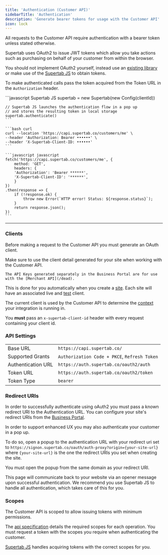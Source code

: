 ```yaml
---
title: 'Authentication (Customer API)'
sidebarTitle: 'Authentication'
description: 'Generate bearer tokens for usage with the Customer API'
icon: lock
---
```



<SdkWarning />


All requests to the Customer API require authentication with a bearer token unless stated otherwise.

Supertab uses OAuth2 to issue JWT tokens which allow you take actions such as purchasing on behalf of your customer
from within the browser.

You should not implement OAuth2 yourself, instead use an [existing library](https://oauth.net/code/) or make use of the
[Supertab JS](/dead) to obtain tokens.

To make authenticated calls pass the token acquired from the Token URL in the `Authorization` header.

<CodeGroup>
    ```javascript Supertab JS
    supertab = new Supertab(new Config(clientId))

    // Supertab JS launches the authentication flow in a pop up
    // and stores the resulting token in local storage
    supertab.authenticate()
    ```

    ```bash curl
    curl --location 'https://capi.supertab.co/customers/me' \
    --header 'Authorization: Bearer ••••••' \
    --header 'X-Supertab-Client-ID: ••••••'
    ```

    ```javascript javascript
    fetch('https://capi.supertab.co/customers/me', {
        method: 'GET',
        headers: {
        'Authorization': 'Bearer ******',
        'X-Supertab-Client-ID': '******',
        }
    })
    .then(response => {
        if (!response.ok) {
            throw new Error(`HTTP error! Status: ${response.status}`);
        }
        return response.json();
    })
    ```
</CodeGroup>

----

### Clients

Before making a request to the Customer API you must generate an OAuth client.

<Warning>
    Make sure to use the client detail generated for your site when working with the Customer API.

    The API Keys generated separately in the Business Portal are for use with the [Merchant API](/dead).
</Warning>

This is done for you automatically when you create a [site](/supertab-experiences/sites).
Each site will have an associated live and [test](/supertab-experiences/test-mode) client.

The current client is used by the Customer API to determine the [context](./clients) your integration is running in.

You **must** pass an `x-supertab-client-id` header with every request containing your client id.

### API Settings

| | |
|--|--|
| Base URL | `https://capi.supertab.co/` |
| Supported Grants | `Authorization Code + PKCE`, `Refresh Token` |
| Authentication URL | `https://auth.supertab.co/oauth2/auth` |
| Token URL | `https://auth.supertab.co/oauth2/token` |
| Token Type | `bearer` |

### Redirect URIs

In order to successfully authenticate using oAuth2 you must pass a known redirect URI to the Authentication URL.
You can configure your site's redirect URIs from the [Business Portal](https://business.supertab.co).

In order to support enhanced UX you may also authenticate your customer in a pop up.

To do so, open a popup to the authentication URL with your redirect uri set to
`https://signon.supertab.co/oauth/auth-proxy?origin={your-site-url}` where `{your-site-url}` is the
one the redirect URIs you set when creating the site.

You must open the popup from the same domain as your redirect URI.

This page will communicate back to your website via an opener message upon successful authentication.
We recommend you use Supertab JS to handle all authentication, which takes care of this for you.

### Scopes

The Customer API is scoped to allow issuing tokens with minimum permissions.

The [api specification](/customer-api/endpoints) details the required scopes for each operation.
You must request a token with the scopes you require when authenticating the customer.

[Supertab JS](/dead) handles acquiring tokens with the correct scopes for you.

